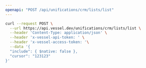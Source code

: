 ```yaml
---
openapi: "POST /api/unifications/crm/lists/list"
---
```


<RequestExample>

```bash Request
curl --request POST \
  --url https://api.vessel.dev/unifications/crm/lists/list \
  --header 'Content-Type: application/json' \
  --header 'x-vessel-api-token: ' \
  --header 'x-vessel-access-token: '\
  --data '{
  "include": { $native: false },
  "cursor": "123123"
}'
```

</RequestExample>


